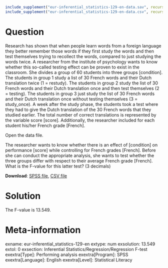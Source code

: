 ```r
include_supplement("eur-inferential_statistics-129-en-data.sav", recursive = TRUE)
include_supplement("eur-inferential_statistics-129-en-data.csv", recursive = TRUE)
```

Question
========
Research has shown that when people learn words from a foreign language they better remember those words if they first study the words and then test themselves trying to recollect the words, compared to just studying the words twice. A researcher from the institute of psychology wants to know whether this so-called testing effect can be proven to exist in the classroom. She divides a group of 60 students into three groups [condition]. The students in group 1 study a list of 30 French words and their Dutch translation twice (1 = restudy). The students in group 2 study the list of 30 French words and their Dutch translation once and then test themselves (2 = testing). The students in group 3 just study the list of 30 French words and their Dutch translation once without testing themselves (3 = study_once). A week after the study phase, the students took a test where they had to give the Dutch translation of the 30 French words that they studied earlier. The total number of correct translations is represented by the variable score [score]. Additionally, the researcher included for each student his/her French grade [French].

Open the data file.

The researcher wants to know whether there is an effect of [condition] on performance [score] while controlling for French grades [French]. Before she can conduct the appropriate analysis, she wants to test whether the three groups differ with respect to their average French grade [French]. What is the F-value for this latter test? (3 decimals)

**Download**: [SPSS file](eur-inferential_statistics-129-en-data.sav), [CSV file](eur-inferential_statistics-129-en-data.csv)


Solution
========
The F-value is 13.549.


Meta-information
================
exname: eur-inferential_statistics-129-en
extype: num
exsolution: 13.549
extol: 0
exsection: Inferential Statistics/Regression/Regression F-test
exextra[Type]: Performing analysis
exextra[Program]: SPSS
exextra[Language]: English
exextra[Level]: Statistical Literacy
